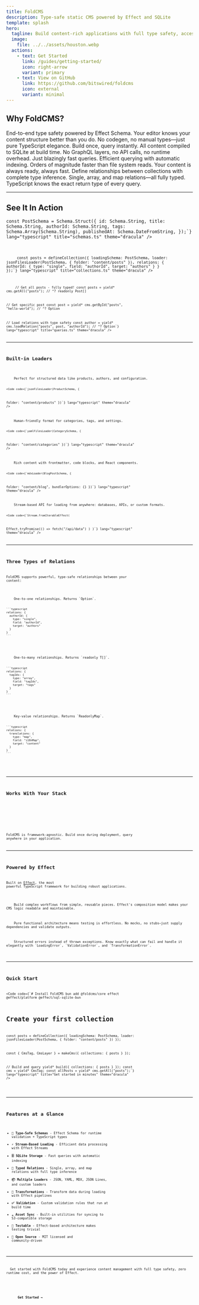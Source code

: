 ```yaml
---
title: FoldCMS
description: Type-safe static CMS powered by Effect and SQLite
template: splash
hero:
  tagline: Build content-rich applications with full type safety, access at build time as well as runtime, and the power of Effect.
  image:
    file: ../../assets/houston.webp
  actions:
    - text: Get Started
      link: /guides/getting-started/
      icon: right-arrow
      variant: primary
    - text: View on GitHub
      link: https://github.com/bitswired/foldcms
      icon: external
      variant: minimal
---
```



## Why FoldCMS?

<CardGrid stagger>
  <Card title="🎯 Full Type Safety" icon="approve-check">
    End-to-end type safety powered by Effect Schema. Your editor knows your content structure better than you do. No codegen, no manual types—just pure TypeScript elegance.
  </Card>
  
  <Card title="⚡ Zero Runtime Cost" icon="rocket">
    Build once, query instantly. All content compiled to SQLite at build time. No GraphQL layers, no API calls, no runtime overhead. Just blazingly fast queries.
  </Card>
  
  <Card title="🗄️ SQLite Performance" icon="star">
    Efficient querying with automatic indexing. Orders of magnitude faster than file system reads. Your content is always ready, always fast.
  </Card>
  
  <Card title="🔗 Type-Safe Relations" icon="puzzle">
    Define relationships between collections with complete type inference. Single, array, and map relations—all fully typed. TypeScript knows the exact return type of every query.
  </Card>
</CardGrid>

---

## See It In Action

<Tabs>
  <TabItem label="Define Schema">
    <Code code={`import { Schema } from "effect";

const PostSchema = Schema.Struct({
  id: Schema.String,
  title: Schema.String,
  authorId: Schema.String,
  tags: Schema.Array(Schema.String),
  publishedAt: Schema.DateFromString,
});`} lang="typescript" title="schemas.ts" theme="dracula" />
  </TabItem>
  
  <TabItem label="Create Collection">
    <Code code={`import { defineCollection } from "@foldcms/core";

const posts = defineCollection({
  loadingSchema: PostSchema,
  loader: jsonFilesLoader(PostSchema, {
    folder: "content/posts"
  }),
  relations: {
    authorId: {
      type: "single",
      field: "authorId", 
      target: "authors"
    }
  }
});`} lang="typescript" title="collections.ts" theme="dracula" />
  </TabItem>
  
  <TabItem label="Query Content">
    <Code code={`const cms = yield* CmsTag;

// Get all posts - fully typed!
const posts = yield* cms.getAll("posts");
//    ^? readonly Post[]

// Get specific post
const post = yield* cms.getById("posts", "hello-world");
//    ^? Option<Post>

// Load relations with type safety
const author = yield* cms.loadRelation("posts", post, "authorId");
//    ^? Option<Author>`} lang="typescript" title="queries.ts" theme="dracula" />
  </TabItem>
</Tabs>

---

## Built-in Loaders

<CardGrid>
  <Card title="JSON Files" icon="document">
    Perfect for structured data like products, authors, and configuration.
    
    <Code code={`jsonFilesLoader(ProductSchema, {
  folder: "content/products"
})`} lang="typescript" theme="dracula" />
  </Card>
  
  <Card title="YAML Files" icon="document">
    Human-friendly format for categories, tags, and settings.
    
    <Code code={`yamlFilesLoader(CategorySchema, {
  folder: "content/categories"
})`} lang="typescript" theme="dracula" />
  </Card>
  
  <Card title="MDX" icon="document">
    Rich content with frontmatter, code blocks, and React components.
    
    <Code code={`mdxLoader(BlogPostSchema, {
  folder: "content/blog",
  bundlerOptions: {}
})`} lang="typescript" theme="dracula" />
  </Card>
  
  <Card title="Custom Loaders" icon="add-document">
    Stream-based API for loading from anywhere: databases, APIs, or custom formats.
    
    <Code code={`Stream.fromIterableEffect(
  Effect.tryPromise(() => 
    fetch("/api/data")
  )
)`} lang="typescript" theme="dracula" />
  </Card>
</CardGrid>

---

## Three Types of Relations

FoldCMS supports powerful, type-safe relationships between your content:

<CardGrid>
  <Card title="Single Relations" icon="right-arrow">
    One-to-one relationships. Returns `Option<T>`.
    
    ```typescript
    relations: {
      authorId: {
        type: "single",
        field: "authorId",
        target: "authors"
      }
    }
    ```
  </Card>
  
  <Card title="Array Relations" icon="list-format">
    One-to-many relationships. Returns `readonly T[]`.
    
    ```typescript
    relations: {
      tagIds: {
        type: "array",
        field: "tagIds",
        target: "tags"
      }
    }
    ```
  </Card>
  
  <Card title="Map Relations" icon="puzzle">
    Key-value relationships. Returns `ReadonlyMap<string, T>`.
    
    ```typescript
    relations: {
      translations: {
        type: "map",
        field: "i18nMap",
        target: "content"
      }
    }
    ```
  </Card>
</CardGrid>

---

## Works With Your Stack

<CardGrid>
  <LinkCard title="Astro" href="https://astro.build" description="Perfect for content-driven sites" />
  <LinkCard title="Next.js" href="https://nextjs.org" description="SSG, ISR, and Server Components" />
  <LinkCard title="Remix" href="https://remix.run" description="Type-safe loader functions" />
  <LinkCard title="SvelteKit" href="https://kit.svelte.dev" description="Server-side data loading" />
</CardGrid>

FoldCMS is framework-agnostic. Build once during deployment, query anywhere in your application.

---

## Powered by Effect

Built on [Effect](https://effect.website), the most powerful TypeScript framework for building robust applications.

<CardGrid stagger>
  <Card title="Composable" icon="puzzle">
    Build complex workflows from simple, reusable pieces. Effect's composition model makes your CMS logic readable and maintainable.
  </Card>
  
  <Card title="Testable" icon="approve-check">
    Pure functional architecture means testing is effortless. No mocks, no stubs—just supply dependencies and validate outputs.
  </Card>
  
  <Card title="Reliable" icon="star">
    Structured errors instead of thrown exceptions. Know exactly what can fail and handle it elegantly with `LoadingError`, `ValidationError`, and `TransformationError`.
  </Card>
</CardGrid>

---

## Quick Start

<Code code={`# Install FoldCMS
bun add @foldcms/core effect @effect/platform @effect/sql-sqlite-bun

# Create your first collection

const posts = defineCollection({
  loadingSchema: PostSchema,
  loader: jsonFilesLoader(PostSchema, { folder: "content/posts" })
});

const { CmsTag, CmsLayer } = makeCms({ collections: { posts } });

// Build and query
yield* build({ collections: { posts } });
const cms = yield* CmsTag;
const allPosts = yield* cms.getAll("posts");`} lang="typescript" title="Get started in minutes" theme="dracula" />

<LinkCard
  title="Read the Getting Started Guide →"
  href="/guides/getting-started/"
  description="Build a complete e-commerce CMS in 10 minutes"
/>

---

## Features at a Glance

- **🎯 Type-Safe Schemas** - Effect Schema for runtime validation + TypeScript types
- **⚡ Stream-Based Loading** - Efficient data processing with Effect Streams  
- **🗄️ SQLite Storage** - Fast queries with automatic indexing
- **🔗 Typed Relations** - Single, array, and map relations with full type inference
- **📦 Multiple Loaders** - JSON, YAML, MDX, JSON Lines, and custom loaders
- **🔄 Transformations** - Transform data during loading with Effect pipelines
- **✅ Validation** - Custom validation rules that run at build time
- **☁️ Asset Sync** - Built-in utilities for syncing to S3-compatible storage
- **🧪 Testable** - Effect-based architecture makes testing trivial
- **📝 Open Source** - MIT licensed and community-driven

---

<Card title="Ready to build something amazing?" icon="rocket">
  Get started with FoldCMS today and experience content management with full type safety, zero runtime cost, and the power of Effect.
  
  <div style="margin-top: 1rem;">
    <a href="/guides/getting-started/" style="text-decoration: none;">
      <strong>Get Started →</strong>
    </a>
  </div>
</Card>